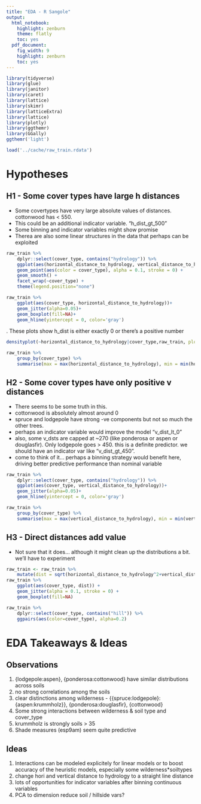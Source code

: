 ```yaml
---
title: "EDA - R Sangole"
output:
  html_notebook:
    highlight: zenburn
    theme: flatly
    toc: yes
  pdf_document:
    fig_width: 9
    highlight: zenburn
    toc: yes
---
```

```r
library(tidyverse)
library(glue)
library(janitor)
library(caret)
library(lattice)
library(skimr)
library(latticeExtra)
library(lattice)
library(plotly)
library(ggthemr)
library(GGally)
ggthemr('light')
```
```r
load('../cache/raw_train.rdata')
```

# Hypotheses

## H1 - Some cover types have large h distances

- Some covertypes have very large absolute values of distances. cottonwood has < 550. 
- This could be an additional indicator variable. "h_dist_gt_500"
- Some binning and indicator variables might show promise
- Therea are also some linear structures in the data that perhaps can be exploited

```r
raw_train %>%    
    dplyr::select(cover_type, contains("hydrology")) %>%
    ggplot(aes(horizontal_distance_to_hydrology, vertical_distance_to_hydrology)) +
    geom_point(aes(color = cover_type), alpha = 0.1, stroke = 0) +
    geom_smooth() +
    facet_wrap(~cover_type) +
    theme(legend.position="none")
```

```r
raw_train %>%    
    ggplot(aes(cover_type, horizontal_distance_to_hydrology))+
    geom_jitter(alpha=0.05)+
    geom_boxplot(fill=NA)+
    geom_hline(yintercept = 0, color='gray')
```

. These plots show h_dist is either exactly 0 or there's a positive number

```r
densityplot(~horizontal_distance_to_hydrology|cover_type,raw_train, plot.points=F,bw = 10)
```

```r
raw_train %>%
    group_by(cover_type) %>% 
    summarise(max = max(horizontal_distance_to_hydrology), min = min(horizontal_distance_to_hydrology))
```


## H2 - Some cover types have only positive v distances

- There seems to be some truth in this.
- cottonwood is absolutely almost around 0
- spruce and lodgepole have strong -ve components but not so much the other trees. 
- perhaps an indicator variable would improve the model "v_dist_lt_0"
- also, some v_dsts are capped at ~270 (like ponderosa or aspen or douglasfir). Only lodgepole goes > 450. this is a definite predictor. we should have an indicator var like "v_dist_gt_450". 
- come to think of it... perhaps a binning strategy would benefit here, driving better predictive performance than nominal variable

```r
raw_train %>%    
    dplyr::select(cover_type, contains("hydrology")) %>%
    ggplot(aes(cover_type, vertical_distance_to_hydrology))+
    geom_jitter(alpha=0.05)+
    geom_hline(yintercept = 0, color='gray')
```
```r
raw_train %>%
    group_by(cover_type) %>% 
    summarise(max = max(vertical_distance_to_hydrology), min = min(vertical_distance_to_hydrology))
```

## H3 - Direct distances add value

- Not sure that it does... although it might clean up the distributions a bit. we'll have to experiment

```r
raw_train <- raw_train %>% 
    mutate(dist = sqrt(horizontal_distance_to_hydrology^2+vertical_distance_to_hydrology^2))
raw_train %>% 
    ggplot(aes(cover_type, dist)) +
    geom_jitter(alpha = 0.1, stroke = 0) +
    geom_boxplot(fill=NA)
```


```r
raw_train %>%    
    dplyr::select(cover_type, contains("hill")) %>%
    ggpairs(aes(color=cover_type), alpha=0.2)
```

# EDA Takeaways & Ideas

## Observations

1. {lodgepole:aspen}, {ponderosa:cottonwood} have similar distributions across soils
1. no strong correlations among the soils
1. clear distinctions among wilderness - {{spruce:lodgepole}:{aspen:krummholz}}, {ponderosa:douglasfir}, {cottonwood}
1. Some strong interactions between wilderness & soil type and cover_type
1. krummholz is strongly soils > 35
1. Shade measures (esp9am) seem quite predictive

## Ideas

1. Interactions can be modeled explicitely for linear models or to boost accuracy of the heuristic models, especially some wilderness*soiltypes
1. change hori and vertical distance to hydrology to a straight line distance
1. lots of opportunities for indicator variables after binning continuous variables
1. PCA to dimension reduce soil / hillside vars?
